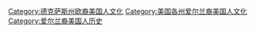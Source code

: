 [[Category:德克萨斯州欧裔美国人文化|Category:德克萨斯州欧裔美国人文化]]
[[Category:美国各州爱尔兰裔美国人文化|Category:美国各州爱尔兰裔美国人文化]]
[[Category:爱尔兰裔美国人历史|Category:爱尔兰裔美国人历史]]